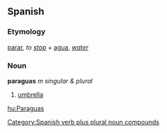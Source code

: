 ==Spanish==
===Etymology===
[[parar]], ''to [[stop]]'' + [[agua]], ''[[water]]''<!-- should be checked to be sure it's not "para" (for) + "agua" (water), same formula as "parasol" -->

===Noun===
'''paraguas''' ''m singular & plural''

# [[umbrella]]


[[Category:Spanish verb plus plural noun compounds]]

[[hu:Paraguas]]